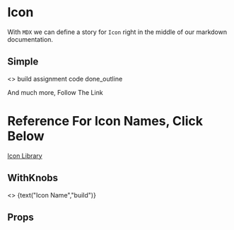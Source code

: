 

<Meta title='Icon' component={Icon} />

# Icon
With `MDX` we can define a story for `Icon` right in the middle of our
markdown documentation.

## Simple 
<Preview>
	<Story name='Simple'>
    <>
      <Icon title="Test">build</Icon>
      <Icon>assignment</Icon>
      <Icon>code</Icon>
      <Icon>done_outline</Icon>
      <p>And much more, Follow The Link</p>
      <h1>Reference For Icon Names, Click Below</h1>
      <a href="https://material.io/resources/icons/?style=baseline" target="_blank">Icon Library</a>
    </>
  </Story>
</Preview>

## WithKnobs 
<Preview>
	<Story name='WithKnobs'>
    <>
      <Icon title={"Title","Test"}>{text("Icon Name","build")}</Icon>
    </>
  </Story>
</Preview>

## Props
<Props of={Icon} />